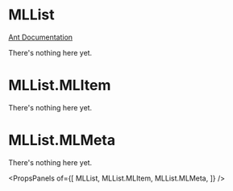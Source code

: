 
# MLList

[Ant Documentation](https://3x.ant.design/components/list)

There's nothing here yet.


# MLList.MLItem

There's nothing here yet.

# MLList.MLMeta

There's nothing here yet.

<PropsPanels of={[
  MLList,
  MLList.MLItem,
  MLList.MLMeta,
]} />
